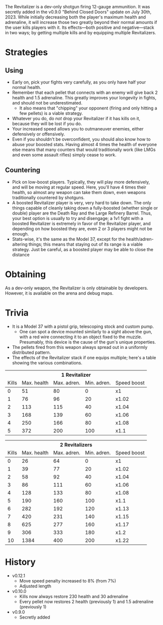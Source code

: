 <DevWeapon />
The Revitalizer is a dev-only shotgun firing 12-gauge ammunition. It was secretly added in the v0.9.0 "Behind Closed Doors" update on July 30th, 2023.
While initially decreasing both the player's maximum health and adrenaline, it will increase those two greatly beyond their normal amounts if the user
kills players with it. Its effects—both positive and negative—stack in two ways; by getting multiple kills and by equipping multiple Revitalizers.

# Strategies
## Using
- Early on, pick your fights very carefully, as you only have half your normal health.
- Remember that each pellet that connects with an enemy will give back 2 health and 1.5 adrenaline. This greatly improves your longevity in fights, and should not be underestimated.
  - It also means that "chipping" your opponent (firing and only hitting a few pellets) is a viable strategy.
- Whatever you do, do <i>not</i> drop your Revitalizer if it has kills on it, because they will be lost if you do.
- Your increased speed allows you to outmaneuver enemies, either defensively or offensively.
- Even if you shouldn't be overconfident, you should also know how to abuse your boosted stats. Having almost 4 times the health of everyone else means that
  many counters that would traditionally work (like LMGs and even some assault rifles) simply cease to work.

## Countering
- Pick on low-boost players. Typically, they will play more defensively, and will be moving at regular speed. Here, you'll have 4 times their health, so almost
any weapon can take them down, even weapons traditionally countered by shotguns.
- A boosted Revitalizer player is very, very hard to take down. The only things capable of cleanly taking down a fully-boosted (whether single or double) player are
the <Link href="/weapons/guns/death_ray">Death Ray</Link> and the Large Refinery Barrel. Thus, your best option is usually to try and disengage; a 1v1 fight with a boosted Revitalizer is extremely
in favor of the Revitalizer player, and depending on how boosted they are, even 2 or 3 players might not be enough.
- Stats-wise, it's the same as the Model 37, except for the health/adren-altering things; this means that staying out of its range is a viable strategy. Just be careful, as a boosted
player may be able to close the distance

# Obtaining
As a dev-only weapon, the Revitalizer is only obtainable by developers. However, it is available on the arena and debug maps.

# Trivia
- It is a <Link href="/weapons/guns/model_37">Model 37</Link> with a pistol grip, telescoping stock and custom pump.
  - One can spot a device mounted similarly to a sight above the gun, with a red wire connecting it to an object
  fixed to the muzzle. Presumably, this device is the cause of the gun's unique properties.
- The pellets fired from this weapon always spread out in a uniformly distributed pattern.
- The effects of the Revitalizer stack if one equips multiple; here's a table showing the various combinations.

<table>
  <thead>
    <tr>
      <th colspan="5" style={{'text-align': 'center'}}>1 Revitalizer</th>
    </tr>
    <tr>
      <td>Kills</td>
      <td>Max. health</td>
      <td>Max. adren.</td>
      <td>Min. adren.</td>
      <td>Speed boost</td>
    </tr>
  </thead>
  <tbody>
    <tr>
      <td>0</td>
      <td>51</td>
      <td>80</td>
      <td>0</td>
      <td>x1</td>
    </tr>
    <tr>
      <td>1</td>
      <td>76</td>
      <td>96</td>
      <td>20</td>
      <td>x1.02</td>
    </tr>
    <tr>
      <td>2</td>
      <td>113</td>
      <td>115</td>
      <td>40</td>
      <td>x1.04</td>
    </tr>
    <tr>
      <td>3</td>
      <td>168</td>
      <td>139</td>
      <td>60</td>
      <td>x1.06</td>
    </tr>
    <tr>
      <td>4</td>
      <td>250</td>
      <td>166</td>
      <td>80</td>
      <td>x1.08</td>
    </tr>
    <tr>
      <td>5</td>
      <td>372</td>
      <td>200</td>
      <td>100</td>
      <td>x1.1</td>
    </tr>
  </tbody>
</table>

<table>
  <thead>
    <tr>
      <th colspan="5" style={{'text-align': 'center'}}>2 Revitalizers</th>
    </tr>
    <tr>
      <td>Kills</td>
      <td>Max. health</td>
      <td>Max. adren.</td>
      <td>Min. adren.</td>
      <td>Speed boost</td>
    </tr>
  </thead>
  <tbody>
    <tr>
      <td>0</td>
      <td>26</td>
      <td>64</td>
      <td>0</td>
      <td>x1</td>
    </tr>
    <tr>
      <td>1</td>
      <td>39</td>
      <td>77</td>
      <td>20</td>
      <td>x1.02</td>
    </tr>
    <tr>
      <td>2</td>
      <td>58</td>
      <td>92</td>
      <td>40</td>
      <td>x1.04</td>
    </tr>
    <tr>
      <td>3</td>
      <td>86</td>
      <td>111</td>
      <td>60</td>
      <td>x1.06</td>
    </tr>
    <tr>
      <td>4</td>
      <td>128</td>
      <td>133</td>
      <td>80</td>
      <td>x1.08</td>
    </tr>
    <tr>
      <td>5</td>
      <td>190</td>
      <td>160</td>
      <td>100</td>
      <td>x1.1</td>
    </tr>
    <tr>
      <td>6</td>
      <td>282</td>
      <td>192</td>
      <td>120</td>
      <td>x1.13</td>
    </tr>
    <tr>
      <td>7</td>
      <td>420</td>
      <td>231</td>
      <td>140</td>
      <td>x1.15</td>
    </tr>
    <tr>
      <td>8</td>
      <td>625</td>
      <td>277</td>
      <td>160</td>
      <td>x1.17</td>
    </tr>
    <tr>
      <td>9</td>
      <td>306</td>
      <td>333</td>
      <td>180</td>
      <td>x1.2</td>
    </tr>
    <tr>
      <td>10</td>
      <td>1384</td>
      <td>400</td>
      <td>200</td>
      <td>x1.22</td>
    </tr>
  </tbody>
</table>

# History
- v0.12.1
  - Move speed penalty increased to 8% (from 7%)
  - Adjusted length
- v0.10.0
  - Kills now always restore 230 health and 30 adrenaline
  - Every pellet now restores 2 health (previously 1) and 1.5 adrenaline (previously 1)
- v0.9.0
  - Secretly added
